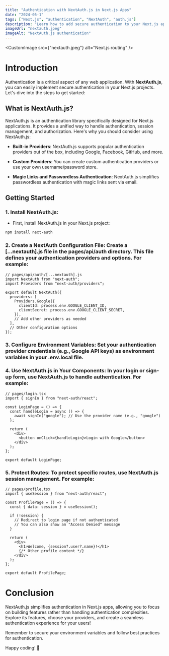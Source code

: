 ```yaml
---
title: "Authentication with NextAuth.js in Next.js Apps"
date: "2024-05-1"
tags: ["Next.js", "authentication", "NextAuth", "auth.js"]
description: "Learn how to add secure authentication to your Next.js app using NextAuth.js."
imageUrl: "nextauth.jpeg"
imageAlt: "NextAuth.js authentication"
---
```


<CustomImage src={"nextauth.jpeg"} alt="Next.js routing" />

# Introduction

Authentication is a critical aspect of any web application. With **NextAuth.js**, you can easily implement secure authentication in your Next.js projects. Let's dive into the steps to get started:

## What is NextAuth.js?

NextAuth.js is an authentication library specifically designed for Next.js applications. It provides a unified way to handle authentication, session management, and authorization. Here's why you should consider using NextAuth.js:

- **Built-in Providers**: NextAuth.js supports popular authentication providers out of the box, including Google, Facebook, GitHub, and more.

- **Custom Providers**: You can create custom authentication providers or use your own username/password store.

- **Magic Links and Passwordless Authentication**: NextAuth.js simplifies passwordless authentication with magic links sent via email.

## Getting Started

### 1. **Install NextAuth.js**:

- First, install NextAuth.js in your Next.js project:

```bash
npm install next-auth
```

### 2. Create a NextAuth Configuration File: Create a [...nextauth].js file in the pages/api/auth directory. This file defines your authentication providers and options. For example:

```tsx
// pages/api/auth/[...nextauth].js
import NextAuth from "next-auth";
import Providers from "next-auth/providers";

export default NextAuth({
  providers: [
    Providers.Google({
      clientId: process.env.GOOGLE_CLIENT_ID,
      clientSecret: process.env.GOOGLE_CLIENT_SECRET,
    }),
    // Add other providers as needed
  ],
  // Other configuration options
});
```

### 3. Configure Environment Variables: Set your authentication provider credentials (e.g., Google API keys) as environment variables in your .env.local file.

### 4. Use NextAuth.js in Your Components: In your login or sign-up form, use NextAuth.js to handle authentication. For example:

```tsx
// pages/login.tsx
import { signIn } from "next-auth/react";

const LoginPage = () => {
  const handleLogin = async () => {
    await signIn("google"); // Use the provider name (e.g., "google")
  };

  return (
    <div>
      <button onClick={handleLogin}>Login with Google</button>
    </div>
  );
};

export default LoginPage;
```

### 5. Protect Routes: To protect specific routes, use NextAuth.js session management. For example:

```tsx
// pages/profile.tsx
import { useSession } from "next-auth/react";

const ProfilePage = () => {
  const { data: session } = useSession();

  if (!session) {
    // Redirect to login page if not authenticated
    // You can also show an "Access Denied" message
  }

  return (
    <div>
      <h1>Welcome, {session?.user?.name}!</h1>
      {/* Other profile content */}
    </div>
  );
};

export default ProfilePage;
```

# Conclusion

NextAuth.js simplifies authentication in Next.js apps, allowing you to focus on building features rather than handling authentication complexities. Explore its features, choose your providers, and create a seamless authentication experience for your users!

Remember to secure your environment variables and follow best practices for authentication.

Happy coding! 🚀
